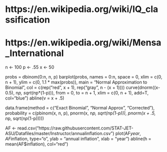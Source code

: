 # https://en.wikipedia.org/wiki/IQ_classification
# https://en.wikipedia.org/wiki/Mensa_International

n <- 100
p <- .55
x <- 50

probs = dbinom(0:n, n, p)
barplot(probs, names = 0:n, space = 0, 
        xlim = c(0, n + 1), ylim = c(0, 1.1 * max(probs)), 
        main = "Normal Approximation to Binomial",
        col = c(rep("red", x + 1), rep("gray", n - (x + 1))))
curve(dnorm((x-0.5), n*p, sqrt(n*p*(1-p))), 
      from = 0, to = n + 1, 
      xlim = c(0, n + 1), 
      add=T, col="blue")
abline(v = x + .5)

data.frame(method = c("Exact Binomial", 
                      "Normal Approx", 
                      "Corrected"),
           probability = c(pbinom(x, n, p), 
                           pnorm(x, n*p, sqrt(n*p*(1-p))),
                           pnorm(x + .5, n*p, sqrt(n*p*(1-p))))) 
                           
                           
AF <- read.csv("https://raw.githubusercontent.com/STAT-JET-ASU/Datafiles/master/Instructor/annualinflation.csv")
plot(AF$year, AF$inflation, type="o", ylab = "annual inflation", xlab = "year")
abline(h = mean(AF$inflation), col="red")

